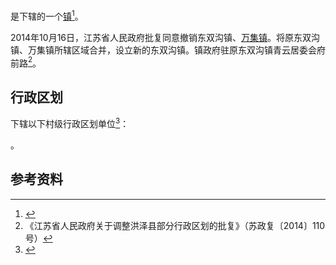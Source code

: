 {{中国乡级行政区|32/08/29/110/000}}

'''{{PAGENAMEBASE}}'''是{{PRC admin/fullname|32/08/29/110/000|3}}下辖的一个[[行政建制镇|镇]]<ref>{{PRC admin/ref sgc|{{PRC admin/parent|32/08/29/110/000}}}}</ref>。

2014年10月16日，江苏省人民政府批复同意撤销东双沟镇、[[万集镇|万集镇]]。将原东双沟镇、万集镇所辖区域合并，设立新的东双沟镇。镇政府驻原东双沟镇青云居委会府前路<ref>《江苏省人民政府关于调整洪泽县部分行政区划的批复》（苏政复〔2014〕110号）</ref>。

== 行政区划 ==
{{PAGENAMEBASE}}下辖以下村级行政区划单位<ref>{{PRC admin/ref sgc|32/08/29/110/000}}</ref>：

{{PRC admin/children|32/08/29/110/000}}。

== 参考资料 ==
{{reflist}}

{{江苏行政区划小作品}}
{{PRC admin/navcat|32/08/29/110/000}}